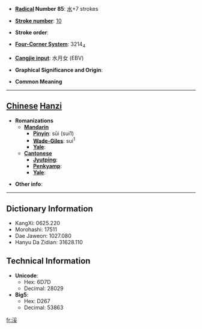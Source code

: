* '''[[Wiktionary:Chinese radical index| Radical]] Number 85''': [[Wiktionary:Chinese radical index 水|水]]+7 strokes

* '''[[Wiktionary:Chinese total strokes index|Stroke number]]''': [[Wiktionary:Chinese total strokes index 10|10]]

* '''Stroke order''': 

* '''[[Wiktionary:Chinese four corner index|Four-Corner System]]''': 3214<sub>4</sub>

* '''[[Wiktionary:Chinese Cangjie index|Cangjie input]]''': 水月女 (EBV)

* '''Graphical Significance and Origin''': 

* '''Common Meaning'''

----

== [[Chinese]] [[Hanzi]] ==

* '''Romanizations'''
** '''[[Mandarin]]'''
*** '''[[Pinyin]]''': sūi (sui1)
*** '''[[Wade-Giles]]''': sui<sup>1</sup>
*** '''[[Yale]]''': 
** '''[[Cantonese]]'''
*** '''[[Jyutping]]''':
*** '''[[Penkyamp]]''': 
*** '''[[Yale]]''': 

* '''Other info''': 

----

== Dictionary Information ==

* KangXi: 0625.220
* Morohashi: 17511
* Dae Jaweon: 1027.080
* Hanyu Da Zidian: 31628.110

== Technical Information ==

* '''Unicode''':
** Hex: 6D7D
** Decimal: 28029
* '''Big5''':
** Hex: D267
** Decimal: 53863

[[fr:浽]]